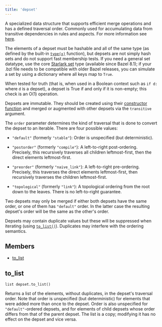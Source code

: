 ```yaml
---
title: 'depset'
---
```




A specialized data structure that supports efficient merge operations and has a defined traversal
order. Commonly used for accumulating data from transitive dependencies in rules and aspects. For
more information see [here](/extending/depsets).

The elements of a depset must be hashable and all of the same type (as defined by the built-in
[`type(x)`](../globals/all#type) function), but depsets are not simply hash
sets and do not support fast membership tests. If you need a general set datatype, use the core
[Starlark set](../core/set) type (available since Bazel 8.1); if your .bzl file needs to
be compatible with older Bazel releases, you can simulate a set by using a dictionary where all keys
map to `True`.

When tested for truth (that is, when used in a Boolean context such as `if d:` where
`d` is a depset), a depset is True if and only if it is non-empty; this check is an O(1)
operation.

Depsets are immutable. They should be created using their
[constructor function](../globals/bzl.html#depset) and merged or augmented with other
depsets via the `transitive` argument.

The `order` parameter determines the kind of traversal that is done to convert the
depset to an iterable. There are four possible values:

- `"default"` (formerly `"stable"`): Order is unspecified (but
   deterministic).

- `"postorder"` (formerly `"compile"`): A left-to-right post-ordering.
   Precisely, this recursively traverses all children leftmost-first, then the direct elements
   leftmost-first.

- `"preorder"` (formerly `"naive_link"`): A left-to-right pre-ordering.
   Precisely, this traverses the direct elements leftmost-first, then recursively traverses the
   children leftmost-first.

- `"topological"` (formerly `"link"`): A topological ordering from the root
   down to the leaves. There is no left-to-right guarantee.


Two depsets may only be merged if either both depsets have the same order, or one of them has
`"default"` order. In the latter case the resulting depset's order will be the same as
the other's order.

Depsets may contain duplicate values but these will be suppressed when iterating (using
[`to_list()`](#to-list)). Duplicates may interfere with the ordering
semantics.

## Members

- [to\_list](#to-list)

## to\_list

```
list depset.to_list()
```

 Returns a list of the elements, without duplicates, in the depset's traversal order. Note that order is unspecified (but deterministic) for elements that were added more than once to the depset. Order is also unspecified for `"default"`-ordered depsets, and for elements of child depsets whose order differs from that of the parent depset. The list is a copy; modifying it has no effect on the depset and vice versa.
